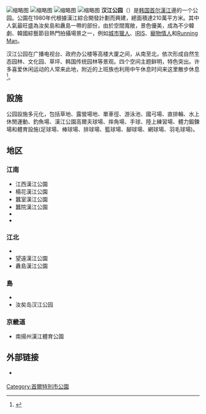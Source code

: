 {{Expand language| ko}}
{{Infobox Korean name
|hangul= 한강공원
|hanja= 漢江公園
|rr= Han-gang Gongwon
|mr= Han'gang Kongwŏn
|img   = File:Hangang Park Overview 201604.jpg
|caption = 高處眺望汝矣岛漢江公園（2016年）
}}
[[File:Hangang_Park_View_201604.jpg|缩略图]]
[[File:Hangang_Park_Cycling_Path_201604.jpg|缩略图]]
[[File:Hangang_Park_Plaza_201604.jpg|缩略图]]
[[File:Hangang_Yeouido_Spring_Flower_Festival_(4403576688).jpg|缩略图]]
'''汉江公园'''（{{lang-ko|한강공원}}）是[[韩国|韩国]][[首尔|首尔]][[漢江_(韓國)|漢江]]邊的一个公园。公園在1980年代根據漢江綜合開發計劃而興建，總面積達210萬平方米。其中人氣最旺盛為汝矣島和纛島一帶的部份，由於空間寬敞，景色優美，成為不少韓劇、韓國綜藝節目熱門拍攝場景之一，例如[[城市獵人|城市獵人]]、[[IRIS|IRIS]]、[[寵物情人|寵物情人]]和[[Running_Man|Running Man]]。

汉江公园在广播电视台、政府办公楼等高楼大厦之间，从南至北，依次形成自然生态园林、文化园、草坪、韩国传统园林等景观。四个空间主题鲜明，特色突出。许多喜爱休闲运动的人常来此地，附近的上班族也利用中午休息时间来这里散步休息<ref>{{Cite web |url=http://www.hanyouwang.com/content/show_143.html |title=汝矣岛汉江公园 |access-date=2019-01-14 |archive-date=2020-10-30 |archive-url=https://web.archive.org/web/20201030165345/http://www.hanyouwang.com/content/show_143.html |dead-url=no }}</ref>。

==設施==
公园設施多元化，包括草地、露營場地、單車徑、游泳池、國弓場、直排輪、水上休閒運動、釣魚場、漢江公園高爾夫球場、摔角場、手球、陸上練習場、體力鍛鍊場和體育設施(足球場、棒球場、排球場、籃球場、腳球場、網球場、羽毛球場)。

== 地区 ==
=== 江南 ===
* 江西漢江公園
* 楊花漢江公園
* 蠶室漢江公園
* 蠶院漢江公園
* {{link-ko|盤浦漢江公園|반포한강공원}}
* {{link-ko|廣津漢江公園|광나루한강공원}}

=== 江北 ===
* {{link-ko|蘭芝漢江公園|난지한강공원}}
* 望遠漢江公園
* 纛島漢江公園

=== 島 ===
* {{link-ko|仙遊島公園|선유도공원}}
* 汝矣岛汉江公园

=== 京畿道 ===
* 南揚州漢江體育公園

==外部链接==
* {{Official|http://hangang.seoul.go.kr/archives/1708}} {{ko icon}}

{{Korea-stub}}

[[Category:首爾特別市公園|Category:首爾特別市公園]]
